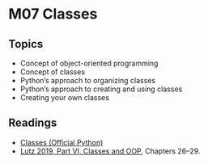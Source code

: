 # M07 Classes


## Topics

- Concept of object-oriented programming
- Concept of classes
- Python's approach to organizing classes
- Python's approach to creating and using classes
- Creating your own classes

## Readings 

<ul>
<li><a target="_new" href="https://docs.python.org/3/tutorial/classes.html">Classes (Official Python)</a></li>
<li><a target="_new" href="https://learning.oreilly.com/library/view/learning-python-5th/9781449355722/pt06.html">Lutz 2019, Part VI, Classes and OOP</a>, Chapters 26&ndash;29.</li>
</ul>